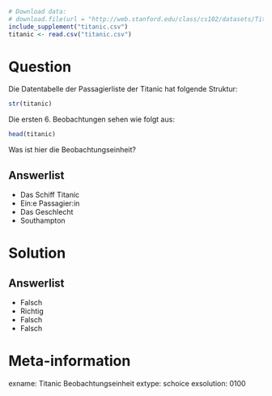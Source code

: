 ```r
# Download data:
# download.file(url = "http://web.stanford.edu/class/cs102/datasets/Titanic.csv", destfile = "titanic.csv" )
include_supplement("titanic.csv")
titanic <- read.csv("titanic.csv")
```

Question
========

Die Datentabelle der Passagierliste der Titanic hat folgende Struktur:

```r
str(titanic)
```

Die ersten 6. Beobachtungen sehen wie folgt aus:

```r
head(titanic)
```

Was ist hier die Beobachtungseinheit?

Answerlist
----------
* Das Schiff Titanic
* Ein:e Passagier:in
* Das Geschlecht
* Southampton

Solution
========

Answerlist
----------
* Falsch
* Richtig
* Falsch
* Falsch

Meta-information
================
exname: Titanic Beobachtungseinheit
extype: schoice
exsolution: 0100